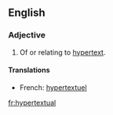 ==English==
===Adjective===
{{en-adj}}
# Of or relating to [[hypertext]].

====Translations====
*French: [[hypertextuel]]


[[fr:hypertextual]]
